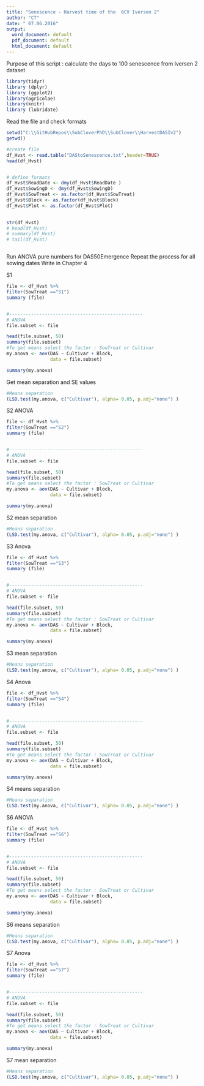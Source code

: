 ```yaml
---
title: "Senescence - Harvest time of the  6CV Iversen 2"
author: "CT"
date: " 07.06.2016"
output: 
  word_document: default
  pdf_document: default
  html_document: default
---
```

Purpose of this script : 
calculate the days to 100 senescence from Iversen 2 dataset 

```r
library(tidyr)
library (dplyr)
library (ggplot2)
library(agricolae)
library(knitr)
library (lubridate)

```

Read the file and check formats 

```r
setwd("C:\\GitHubRepos\\SubCloverPhD\\SubClover\\HarvestDASIv2")
getwd()

#create file
df_Hvst <- read.table("DAStoSenescence.txt",header=TRUE)
head(df_Hvst)


# define formats 
df_Hvst$ReadDate <- dmy(df_Hvst$ReadDate )
df_Hvst$SowingD <- dmy(df_Hvst$SowingD)
df_Hvst$SowTreat <- as.factor(df_Hvst$SowTreat)
df_Hvst$Block <- as.factor(df_Hvst$Block)
df_Hvst$Plot <- as.factor(df_Hvst$Plot)
    

str(df_Hvst)
# head(df_Hvst)
# summary(df_Hvst)
# tail(df_Hvst)



```


Run ANOVA pure numbers for DAS50Emergence
Repeat the process for all sowing dates 
Write in Chapter 4

S1 

```r

file <- df_Hvst %>% 
filter(SowTreat =="S1") 
summary (file)  


#-------------------------------------------------
# ANOVA 
file.subset <- file 

head(file.subset, 50)
summary(file.subset)
#To get means select the factor : SowTreat or Cultivar
my.anova <- aov(DAS ~ Cultivar + Block, 
                data = file.subset)

summary(my.anova)


```
Get mean separation and  SE values 

```r

#Means separation 
(LSD.test(my.anova, c("Cultivar"), alpha= 0.05, p.adj="none") )
```

S2 ANOVA

```r

file <- df_Hvst %>% 
filter(SowTreat =="S2") 
summary (file)  


#-------------------------------------------------
# ANOVA 
file.subset <- file 

head(file.subset, 50)
summary(file.subset)
#To get means select the factor : SowTreat or Cultivar
my.anova <- aov(DAS ~ Cultivar + Block, 
                data = file.subset)

summary(my.anova)

```

S2 mean separation 
```r
#Means separation 
(LSD.test(my.anova, c("Cultivar"), alpha= 0.05, p.adj="none") )

```

S3 Anova 

```r
file <- df_Hvst %>% 
filter(SowTreat =="S3") 
summary (file)  


#-------------------------------------------------
# ANOVA 
file.subset <- file 

head(file.subset, 50)
summary(file.subset)
#To get means select the factor : SowTreat or Cultivar
my.anova <- aov(DAS ~ Cultivar + Block, 
                data = file.subset)

summary(my.anova)
```


S3 mean separation

```r
#Means separation 
(LSD.test(my.anova, c("Cultivar"), alpha= 0.05, p.adj="none") )

```

S4 Anova 

```r

file <- df_Hvst %>% 
filter(SowTreat =="S4") 
summary (file)  


#-------------------------------------------------
# ANOVA 
file.subset <- file 

head(file.subset, 50)
summary(file.subset)
#To get means select the factor : SowTreat or Cultivar
my.anova <- aov(DAS ~ Cultivar + Block, 
                data = file.subset)

summary(my.anova)

```


S4 means separation 

```r

#Means separation 
(LSD.test(my.anova, c("Cultivar"), alpha= 0.05, p.adj="none") )
```

S6 ANOVA

```r

file <- df_Hvst %>% 
filter(SowTreat =="S6") 
summary (file)  


#-------------------------------------------------
# ANOVA 
file.subset <- file 

head(file.subset, 50)
summary(file.subset)
#To get means select the factor : SowTreat or Cultivar
my.anova <- aov(DAS ~ Cultivar + Block, 
                data = file.subset)

summary(my.anova)


```

S6 means separation 

```r
#Means separation 
(LSD.test(my.anova, c("Cultivar"), alpha= 0.05, p.adj="none") )


```

S7 Anova

```r

file <- df_Hvst %>% 
filter(SowTreat =="S7") 
summary (file)  


#-------------------------------------------------
# ANOVA 
file.subset <- file 

head(file.subset, 50)
summary(file.subset)
#To get means select the factor : SowTreat or Cultivar
my.anova <- aov(DAS ~ Cultivar + Block, 
                data = file.subset)

summary(my.anova)


```

S7 mean separation 

```r

#Means separation 
(LSD.test(my.anova, c("Cultivar"), alpha= 0.05, p.adj="none") )

```




